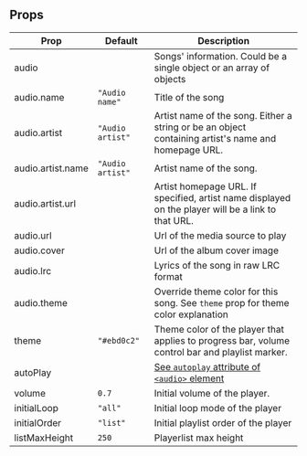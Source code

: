 ## Props

| Prop              | Default          | Description                                                                                                                    |
| ----------------- | ---------------- | ------------------------------------------------------------------------------------------------------------------------------ |
| audio             |                  | Songs' information. Could be a single object or an array of objects                                                            |
| audio.name        | `"Audio name"`   | Title of the song                                                                                                              |
| audio.artist      | `"Audio artist"` | Artist name of the song. Either a string or be an object containing artist's name and homepage URL.                            |
| audio.artist.name | `"Audio artist"` | Artist name of the song.                                                                                                       |
| audio.artist.url  |                  | Artist homepage URL. If specified, artist name displayed on the player will be a link to that URL.                             |
| audio.url         |                  | Url of the media source to play                                                                                                |
| audio.cover       |                  | Url of the album cover image                                                                                                   |
| audio.lrc         |                  | Lyrics of the song in raw LRC format                                                                                           |
| audio.theme       |                  | Override theme color for this song. See `theme` prop for theme color explanation                                               |
| theme             | `"#ebd0c2"`      | Theme color of the player that applies to progress bar, volume control bar and playlist marker.                                |
| autoPlay          |                  | [See `autoplay` attribute of `<audio>` element](https://developer.mozilla.org/en-US/docs/Web/HTML/Element/audio#attr-autoplay) |
| volume            | `0.7`            | Initial volume of the player.                                                                                                  |
| initialLoop       | `"all"`          | Initial loop mode of the player                                                                                                |
| initialOrder      | `"list"`         | Initial playlist order of the player                                                                                           |
| listMaxHeight     | `250`            | Playerlist max height                                                                                                          |
